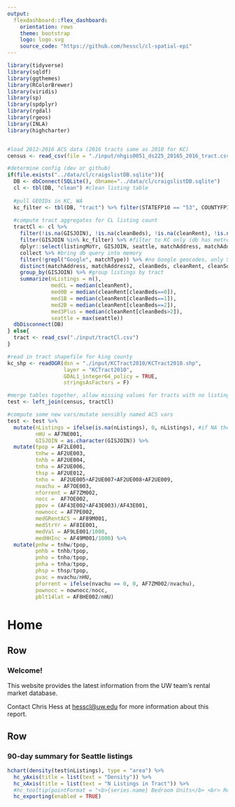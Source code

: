 ```yaml
---
output: 
  flexdashboard::flex_dashboard:
    orientation: rows
    theme: bootstrap
    logo: logo.svg
    source_code: "https://github.com/hesscl/cl-spatial-epi"
---
```


```r
library(tidyverse)
library(sqldf)
library(ggthemes)
library(RColorBrewer)
library(viridis)
library(sp)
library(spdplyr)
library(rgdal)
library(rgeos)
library(INLA)
library(highcharter)


#load 2012-2016 ACS data (2016 tracts same as 2010 for KC)
census <- read_csv(file = "./input/nhgis0051_ds225_20165_2016_tract.csv")

#determine config (dev or github)
if(file.exists("../data/cl/craigslistDB.sqlite")){
  DB <- dbConnect(SQLite(), dbname="../data/cl/craigslistDB.sqlite")
  cl <- tbl(DB, "clean") #clean listing table
  
  #pull GEOIDs in KC, WA
  kc_filter <- tbl(DB, "tract") %>% filter(STATEFP10 == "53", COUNTYFP10 == "033") %>% pull(GISJOIN) 
  
  #compute tract aggregates for CL listing count
  tractCl <- cl %>%
    filter(!is.na(GISJOIN), !is.na(cleanBeds), !is.na(cleanRent), !is.na(cleanSqft)) %>% #only listings with valid Bed/Rent
    filter(GISJOIN %in% kc_filter) %>% #filter to KC only (db has metro area)
    dplyr::select(listingMoYr, GISJOIN, seattle, matchAddress, matchAddress2, matchType, cleanBeds, cleanRent) %>% #SELECT these columns
    collect %>% #bring db query into memory
    filter(!grepl("Google", matchType)) %>% #no Google geocodes, only Smartystreets (precise to Zip9)
    distinct(matchAddress, matchAddress2, cleanBeds, cleanRent, cleanSqft, .keep_all = T) %>% #dedupe unique address-bed-rent combos
    group_by(GISJOIN) %>% #group listings by tract
    summarize(nListings = n(),
              medCL = median(cleanRent),
              med0B = median(cleanRent[cleanBeds==0]),
              med1B = median(cleanRent[cleanBeds==1]),
              med2B = median(cleanRent[cleanBeds==2]),
              med3Plus = median(cleanRent[cleanBeds>2]),
              seattle = max(seattle))
  dbDisconnect(DB)
} else{
  tract <- read_csv("./input/tractCl.csv")
}

#read in tract shapefile for king county
kc_shp <- readOGR(dsn = "./input/KCTract2010/KCTract2010.shp",
                  layer = "KCTract2010",
                  GDAL1_integer64_policy = TRUE,
                  stringsAsFactors = F)

#merge tables together, allow missing values for tracts with no listings (i.e. no value in tract)
test <- left_join(census, tractCl)

#compute some new vars/mutate sensibly named ACS vars
test <- test %>%
  mutate(nListings = ifelse(is.na(nListings), 0, nListings), #if NA then 0, since no listings were observed
         nHU = AF7NE001,
         GISJOIN = as.character(GISJOIN)) %>%
  mutate(tpop = AF2LE001,
         tnhw = AF2UE003,
         tnhb = AF2UE004,
         tnha = AF2UE006,
         thsp = AF2UE012,
         tnho =  AF2UE005+AF2UE007+AF2UE008+AF2UE009,
         nvachu = AF7OE003,
         nforrent = AF7ZM002,
         nocc =  AF7OE002,
         ppov = (AF43E002+AF43E003)/AF43E001,
         nownocc = AF7PE002,
         medGRentACS = AF89M001,
         medStrYr = AF8IE001,
         medVal = AF9LE001/1000,
         medHHInc = AF49M001/1000) %>%
  mutate(pnhw = tnhw/tpop,
         pnhb = tnhb/tpop,
         pnho = tnho/tpop,
         pnha = tnha/tpop,
         phsp = thsp/tpop,
         pvac = nvachu/nHU,
         pforrent = ifelse(nvachu == 0, 0, AF7ZM002/nvachu),
         pownocc = nownocc/nocc,
         pblt14lat = AF8HE002/nHU)

```

Home {data-icon="fa-home"}
=====================================

Row
-------------------------------------

### Welcome!

This website provides the latest information from the UW team's rental market database. 

Contact Chris Hess at [hesscl@uw.edu](mailto://hesscl@uw.edu) for more information about this report.

Row
-------------------------------------

### 90-day summary for Seattle listings

```r

hchart(density(test$nListings), type = "area") %>%
  hc_yAxis(title = list(text = "Density")) %>%
  hc_xAxis(title = list(text = "N Listings in Tract")) %>%
  #hc_tooltip(pointFormat = "<b>{series.name} Bedroom Units</b> <br> Rent: {point.y:%.0f} <br> N Listings: {point.n}") %>%
  hc_exporting(enabled = TRUE)
              
```

